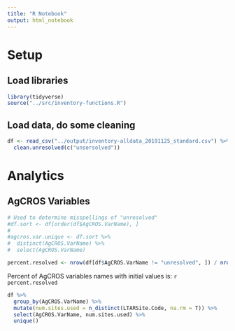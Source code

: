 ```yaml
---
title: "R Notebook"
output: html_notebook
---
```


# Setup

## Load libraries

```r
library(tidyverse)
source("../src/inventory-functions.R")
```

## Load data, do some cleaning

```r
df <- read_csv("../output/inventory-alldata_20191125_standard.csv") %>% 
  clean.unresolved(c("unsersolved"))

```

# Analytics

## AgCROS Variables

```r
# Used to determine misspellings of "unresolved"
#df.sort <- df[order(df$AgCROS.VarName), ]
#
#agcros.var.unique <- df.sort %>% 
#  distinct(AgCROS.VarName) %>% 
#  select(AgCROS.VarName)

percent.resolved <- nrow(df[df$AgCROS.VarName != "unresolved", ]) / nrow(df) * 100
```

Percent of AgCROS variables names with initial values is: `r percent.resolved`

```r
df %>% 
  group_by(AgCROS.VarName) %>% 
  mutate(num.sites.used = n_distinct(LTARSite.Code, na.rm = T)) %>% 
  select(AgCROS.VarName, num.sites.used) %>% 
  unique()
```


